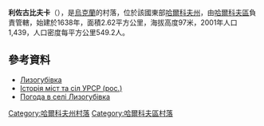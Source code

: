 {{coord|49|49|1|N|36|23|17|E|scale:100000_region:UA|display=title}}

'''利佐古比夫卡'''（{{lang-uk|Лизогубівка}}），是[[烏克蘭|烏克蘭]]的村落，位於該國東部[[哈爾科夫州|哈爾科夫州]]，由[[哈爾科夫區|哈爾科夫區]]負責管轄，始建於1638年，面積2.62平方公里，海拔高度97米，2001年人口1,439，人口密度每平方公里549.2人。

==參考資料==
*[http://w1.c1.rada.gov.ua/pls/z7502/A005?rdat1=09.01.2009&rf7571=34088 Лизогубівка]{{dead link|date=2017年11月 |bot=InternetArchiveBot |fix-attempted=yes }}
* [http://www.igsu.org.ua/Harkovskja.obl/Harxkovskij.rajon/Lizogubovka.html Історія міст та сіл УРСР (рос.)]{{Wayback|url=http://www.igsu.org.ua/Harkovskja.obl/Harxkovskij.rajon/Lizogubovka.html |date=20110513111242 }}
* [http://weather.in.ua/ua/har'kovskaja/13297 Погода в селі Лизогубівка]{{Wayback|url=http://weather.in.ua/ua/har'kovskaja/13297 |date=20160323020613 }}

{{DEFAULTSORT:Лизогубівка}}
[[Category:哈爾科夫州村落|Category:哈爾科夫州村落]]
[[Category:哈爾科夫區村落|Category:哈爾科夫區村落]]


{{Kharkiv-geo-stub}}